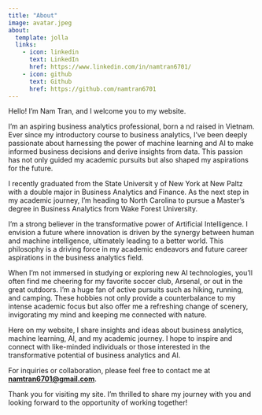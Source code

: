 ```yaml
---
title: "About"
image: avatar.jpeg
about:
  template: jolla
  links:
    - icon: linkedin
      text: LinkedIn
      href: https://www.linkedin.com/in/namtran6701/
    - icon: github
      text: Github
      href: https://github.com/namtran6701
---
```


Hello! I'm Nam Tran, and I welcome you to my website.

I'm an aspiring business analytics professional, born a nd raised in Vietnam. Ever since my introductory course to business analytics, I've been deeply passionate about harnessing the power of machine learning and AI to make informed business decisions and derive insights from data. This passion has not only guided my academic pursuits but also shaped my aspirations for the future.

I recently graduated from the State Universit y of New York at New Paltz with a double major in Business Analytics and Finance. As the next step in my academic journey, I'm heading to North Carolina to pursue a Master's degree in Business Analytics from Wake Forest University.

I'm a strong believer in the transformative power of Artificial Intelligence. I envision a future where innovation is driven by the synergy between human and machine intelligence, ultimately leading to a better world. This philosophy is a driving force in my academic endeavors and future career aspirations in the business analytics field.

When I'm not immersed in studying or exploring new AI technologies, you'll often find me cheering for my favorite soccer club, Arsenal, or out in the great outdoors. I'm a huge fan of active pursuits such as hiking, running, and camping. These hobbies not only provide a counterbalance to my intense academic focus but also offer me a refreshing change of scenery, invigorating my mind and keeping me connected with nature.

Here on my website, I share insights and ideas about business analytics, machine learning, AI, and my academic journey. I hope to inspire and connect with like-minded individuals or those interested in the transformative potential of business analytics and AI.

For inquiries or collaboration, please feel free to contact me at [**namtran6701\@gmail.com**](mailto:namtran6701@gmail.com).

Thank you for visiting my site. I'm thrilled to share my journey with you and looking forward to the opportunity of working together!
